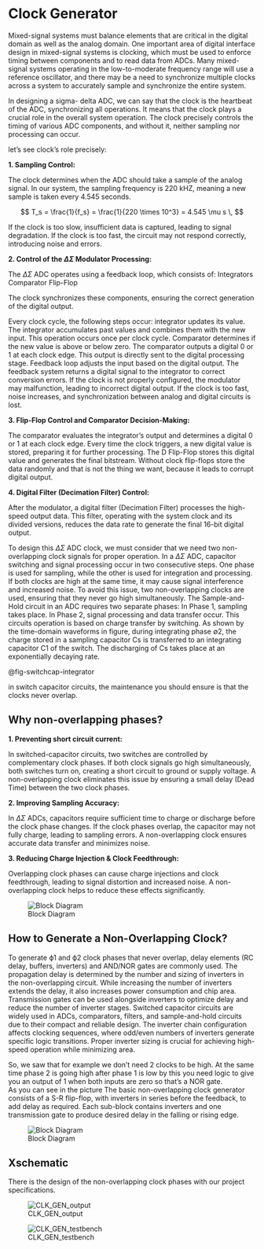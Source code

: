 # Clock Generator 

Mixed-signal systems must balance elements that are critical in the digital domain as well as the analog domain. One important area of digital interface design in mixed-signal systems is clocking, which must be used to enforce timing between components and to read data from ADCs. Many mixed-signal systems operating in the low-to-moderate frequency range will use a reference oscillator, and there may be a need to synchronize multiple clocks across a system to accurately sample and synchronize the entire system.

In designing a sigma- delta ADC, we can say that the clock is the heartbeat of the ADC, synchronizing all operations. It means that the clock plays a crucial role in the overall system operation. The clock precisely controls the timing of various ADC components, and without it, neither sampling nor processing can occur.




let's see clock's role precisely:

**1. Sampling Control:**

The clock determines when the ADC should take a sample of the analog signal. In our system, the sampling frequency is 220 kHZ, meaning a new sample is taken every 4.545 seconds. 


$$
T_s = \frac{1}{f_s} = \frac{1}{220 \times 10^3} = 4.545 \mu s \, 
$$

If the clock is too slow, insufficient data is captured, leading to signal degradation. 
If the clock is too fast, the circuit may not respond correctly, introducing noise and errors.


**2. Control of the $\Delta\Sigma$ Modulator Processing:**

The $\Delta\Sigma$ ADC operates using a feedback loop, which consists of:
 Integrators
 Comparator
 Flip-Flop

 The clock synchronizes these components, ensuring the correct generation of the digital output. 
 
Every clock cycle, the following steps occur:
integrator updates its value.
The integrator accumulates past values and combines them with the new input.
This operation occurs once per clock cycle.
Comparator determines if the new value is above or below zero.
The comparator outputs a digital 0 or 1 at each clock edge.
This output is directly sent to the digital processing stage.
Feedback loop adjusts the input based on the digital output.
The feedback system returns a digital signal to the integrator to correct conversion errors.
If the clock is not properly configured, the modulator may malfunction, leading to incorrect digital output.
If the clock is too fast, noise increases, and synchronization between analog and digital circuits is lost.


**3. Flip-Flop Control and Comparator Decision-Making:**

The comparator evaluates the integrator’s output and determines a digital 0 or 1 at each clock edge.
Every time the clock triggers, a new digital value is stored, preparing it for further processing.
The D Flip-Flop stores this digital value and generates the final bitstream.
Without clock flip-flops store the data randomly and that is not the thing we want, because it leads to corrupt digital output.


**4. Digital Filter (Decimation Filter) Control:**

After the modulator, a digital filter (Decimation Filter) processes the high-speed output data.
This filter, operating with the system clock and its divided versions, reduces the data rate to generate the final 16-bit digital output.


To design this $\Delta\Sigma$ ADC clock, we must consider that we need two non-overlapping clock signals for proper operation. 
In a $\Delta\Sigma$ ADC, capacitor switching and signal processing occur in two consecutive steps.
One phase is used for sampling, while the other is used for integration and processing.
If both clocks are high at the same time, it may cause signal interference and increased noise.
To avoid this issue, two non-overlapping clocks are used, ensuring that they never go high simultaneously.
The Sample-and-Hold circuit in an ADC requires two separate phases:
In Phase 1, sampling takes place.
In Phase 2, signal processing and data transfer occur.
This circuits operation is based on charge transfer by switching. As shown by the time-domain waveforms in figure, during integrating phase ∅2, the charge stored in a sampling capacitor Cs is transferred to an integrating capacitor C1 of the switch. The discharging of Cs takes place at an exponentially decaying rate.
 
@fig-switchcap-integrator 

in switch capacitor circuits, the maintenance you should ensure is that the clocks never overlap.

## Why non-overlapping phases?


**1. Preventing short circuit current:**
   
In switched-capacitor circuits, two switches are controlled by complementary clock phases.
If both clock signals go high simultaneously, both switches turn on, creating a short circuit to ground or supply voltage.
A non-overlapping clock eliminates this issue by ensuring a small delay (Dead Time) between the two clock phases.

**2. Improving Sampling Accuracy:**

In $\Delta\Sigma$ ADCs, capacitors require sufficient time to charge or discharge before the clock phase changes.
If the clock phases overlap, the capacitor may not fully charge, leading to sampling errors.
A non-overlapping clock ensures accurate data transfer and minimizes noise.

**3. Reducing Charge Injection & Clock Feedthrough:**

Overlapping clock phases can cause charge injections and clock feedthrough, leading to signal distortion and increased noise.
A non-overlapping clock helps to reduce these effects significantly.

![Block Diagram](figures/_fig_waveform_Clkphase.svg){#fig-Block-Diagram}

## How to Generate a Non-Overlapping Clock?

To generate ϕ1 and ϕ2 clock phases that never overlap, delay elements (RC delay, buffers, inverters) and AND/NOR gates are commonly used.
The propagation delay is determined by the number and sizing of inverters in the non-overlapping circuit. While increasing the number of inverters extends the delay, it also increases power consumption and chip area. Transmission gates can be used alongside inverters to optimize delay and reduce the number of inverter stages. Switched capacitor circuits are widely used in ADCs, comparators, filters, and sample-and-hold circuits due to their compact and reliable design. The inverter chain configuration affects clocking sequences, where odd/even numbers of inverters generate specific logic transitions. Proper inverter sizing is crucial for achieving high-speed operation while minimizing area. 

So, we saw that for example we don’t need 2 clocks to be high. At the same time phase 2 is going high after phase 1 is low by this you need logic to give you an output of 1 when both inputs are zero so that’s a NOR gate.     
As you can see in the picture The basic non-overlapping clock generator consists of a S-R flip-flop, with inverters in series before the feedback, to add delay as required.
Each sub-block contains inverters and one transmission gate to produce desired delay in the falling or rising edge.


![Block Diagram](figures\Untitled Diagram-Page-3.drawio (1).svg){#fig-Block-Diagram}


## Xschematic

There is the design of the non-overlapping clock phases with our project specifications.

![CLK_GEN_output](figures/_fig_clk_output.svg){#fig-blocks}

![CLK_GEN_testbench](figures/_fig_tb_ClkG.svg){#fig-blocks}


